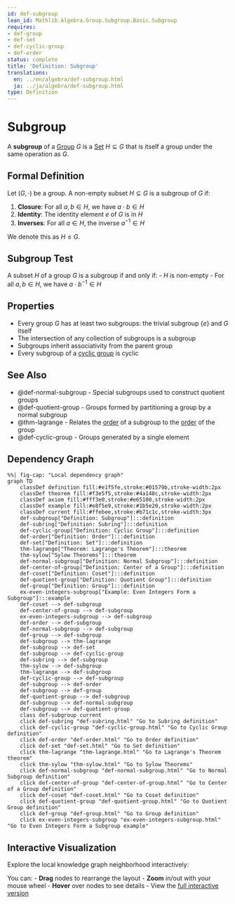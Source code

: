 ```yaml
---
id: def-subgroup
lean_id: Mathlib.Algebra.Group.Subgroup.Basic.Subgroup
requires:
- def-group
- def-set
- def-cyclic-group
- def-order
status: complete
title: 'Definition: Subgroup'
translations:
  en: ../en/algebra/def-subgroup.html
  ja: ../ja/algebra/def-subgroup.html
type: Definition
---
```


# Subgroup {#def-subgroup}

A **subgroup** of a [Group](def-group.qmd) $G$ is a [Set](../logic-set-theory/def-set.qmd) $H \subseteq G$ that is itself a group under the same operation as $G$.

## Formal Definition

Let $(G, \cdot)$ be a group. A non-empty subset $H \subseteq G$ is a subgroup of $G$ if:

1. **Closure**: For all $a, b \in H$, we have $a \cdot b \in H$
2. **Identity**: The identity element $e$ of $G$ is in $H$
3. **Inverses**: For all $a \in H$, the inverse $a^{-1} \in H$

We denote this as $H \leq G$.

## Subgroup Test

A subset $H$ of a group $G$ is a subgroup if and only if:
- $H$ is non-empty
- For all $a, b \in H$, we have $a \cdot b^{-1} \in H$

## Properties

- Every group $G$ has at least two subgroups: the trivial subgroup $\{e\}$ and $G$ itself
- The intersection of any collection of subgroups is a subgroup
- Subgroups inherit associativity from the parent group
- Every subgroup of a [cyclic group](def-cyclic-group.qmd) is cyclic

## See Also

- @def-normal-subgroup - Special subgroups used to construct quotient groups
- @def-quotient-group - Groups formed by partitioning a group by a normal subgroup
- @thm-lagrange - Relates the [order](def-order.qmd) of a subgroup to the [order](def-order.qmd) of the group
- @def-cyclic-group - Groups generated by a single element

## Dependency Graph

```mermaid
%%| fig-cap: "Local dependency graph"
graph TD
    classDef definition fill:#e1f5fe,stroke:#01579b,stroke-width:2px
    classDef theorem fill:#f3e5f5,stroke:#4a148c,stroke-width:2px
    classDef axiom fill:#fff3e0,stroke:#e65100,stroke-width:2px
    classDef example fill:#e8f5e9,stroke:#1b5e20,stroke-width:2px
    classDef current fill:#ffebee,stroke:#b71c1c,stroke-width:3px
    def-subgroup["Definition: Subgroup"]:::definition
    def-subring["Definition: Subring"]:::definition
    def-cyclic-group["Definition: Cyclic Group"]:::definition
    def-order["Definition: Order"]:::definition
    def-set["Definition: Set"]:::definition
    thm-lagrange["Theorem: Lagrange's Theorem"]:::theorem
    thm-sylow["Sylow Theorems"]:::theorem
    def-normal-subgroup["Definition: Normal Subgroup"]:::definition
    def-center-of-group["Definition: Center of a Group"]:::definition
    def-coset["Definition: Coset"]:::definition
    def-quotient-group["Definition: Quotient Group"]:::definition
    def-group["Definition: Group"]:::definition
    ex-even-integers-subgroup["Example: Even Integers Form a Subgroup"]:::example
    def-coset --> def-subgroup
    def-center-of-group --> def-subgroup
    ex-even-integers-subgroup --> def-subgroup
    def-order --> def-subgroup
    def-normal-subgroup --> def-subgroup
    def-group --> def-subgroup
    def-subgroup --> thm-lagrange
    def-subgroup --> def-set
    def-subgroup --> def-cyclic-group
    def-subring --> def-subgroup
    thm-sylow --> def-subgroup
    thm-lagrange --> def-subgroup
    def-cyclic-group --> def-subgroup
    def-subgroup --> def-order
    def-subgroup --> def-group
    def-quotient-group --> def-subgroup
    def-subgroup --> def-normal-subgroup
    def-subgroup --> def-quotient-group
    class def-subgroup current
    click def-subring "def-subring.html" "Go to Subring definition"
    click def-cyclic-group "def-cyclic-group.html" "Go to Cyclic Group definition"
    click def-order "def-order.html" "Go to Order definition"
    click def-set "def-set.html" "Go to Set definition"
    click thm-lagrange "thm-lagrange.html" "Go to Lagrange's Theorem theorem"
    click thm-sylow "thm-sylow.html" "Go to Sylow Theorems"
    click def-normal-subgroup "def-normal-subgroup.html" "Go to Normal Subgroup definition"
    click def-center-of-group "def-center-of-group.html" "Go to Center of a Group definition"
    click def-coset "def-coset.html" "Go to Coset definition"
    click def-quotient-group "def-quotient-group.html" "Go to Quotient Group definition"
    click def-group "def-group.html" "Go to Group definition"
    click ex-even-integers-subgroup "ex-even-integers-subgroup.html" "Go to Even Integers Form a Subgroup example"
```

## Interactive Visualization

Explore the local knowledge graph neighborhood interactively:

::: {.graph-viz data-id="def-subgroup" data-width="700" data-height="500"}
:::

You can:
- **Drag** nodes to rearrange the layout
- **Zoom** in/out with your mouse wheel
- **Hover** over nodes to see details
- View the [full interactive version](../../output/interactive/en/def-subgroup.html){target="_blank"}
